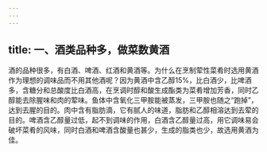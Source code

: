 ```yaml
---
---
---
```

title: 一、酒类品种多，做菜数黄酒
---




酒的品种很多，有白酒、啤酒、红酒和黄酒等。为什么在烹制荤性菜肴时选用黄酒作为理想的调味品而不用其他酒呢？因为黄酒中含乙醇15%，比白酒少，比啤酒多，含糖分和总酸度比白酒高，在烹调时醇和酸生成酯类为菜肴增加芳香，同时乙醇能去除腥味和肉的荤味。鱼体中含氧化三甲胺能被蒸发，三甲胺也随之“跑掉”，达到去腥的目的。肉中含有脂肪滴，它有腻人的味道，脂肪和乙醇相溶达到去荤的目的。啤酒含乙醇量过低，起不到调味的作用，白酒含乙醇量过高，用它调味易会破坏菜肴的风味，同时白酒和啤酒含酸量也甚少，生成的脂类也少，故选用黄酒为佳。